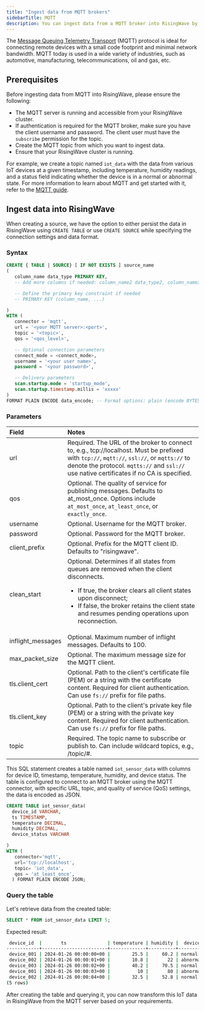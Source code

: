 ```yaml
---
title: "Ingest data from MQTT brokers"
sidebarTitle: MQTT
description: You can ingest data from a MQTT broker into RisingWave by using the MQTT source connector in RisingWave.
---
```


The [Message Queuing Telemetry Transport](https://mqtt.org/) (MQTT) protocol is ideal for connecting remote devices with a small code footprint and minimal network bandwidth. MQTT today is used in a wide variety of industries, such as automotive, manufacturing, telecommunications, oil and gas, etc.

## Prerequisites

Before ingesting data from MQTT into RisingWave, please ensure the following:

* The MQTT server is running and accessible from your RisingWave cluster.
* If authentication is required for the MQTT broker, make sure you have the client username and password. The client user must have the `subscribe` permission for the topic.
* Create the MQTT topic from which you want to ingest data.
* Ensure that your RisingWave cluster is running.

For example, we create a topic named `iot_data` with the data from various IoT devices at a given timestamp, including temperature, humidity readings, and a status field indicating whether the device is in a normal or abnormal state. For more information to learn about MQTT and get started with it, refer to the [MQTT guide](https://mqtt.org/getting-started/).

## Ingest data into RisingWave

When creating a source, we have the option to either persist the data in RisingWave using `CREATE TABLE` or use `CREATE SOURCE` while specifying the connection settings and data format.

### Syntax

```sql
CREATE { TABLE | SOURCE} [ IF NOT EXISTS ] source_name
(
   column_name data_type PRIMARY KEY,
   -- Add more columns if needed: column_name2 data_type2, column_name3 data_type3, ...

   -- Define the primary key constraint if needed
   -- PRIMARY KEY (column_name, ...)

)
WITH (
   connector = 'mqtt',
   url = '<your MQTT server>:<port>',
   topic = '<topic>',
   qos = '<qos_level>',

   -- Optional connection parameters
   connect_mode = <connect_mode>,
   username = '<your user name>',
   password = '<your password>',

   -- Delivery parameters
   scan.startup.mode = 'startup_mode',
   scan.startup.timestamp.millis = 'xxxxx'
)
FORMAT PLAIN ENCODE data_encode; -- Format options: plain (encode BYTES and JSON)
```

### Parameters

| Field              | Notes                                                                                                                                                                                                                                                 |
| :----------------- | :---------------------------------------------------------------------------------------------------------------------------------------------------------------------------------------------------------------------------------------------------- |
| url                | Required. The URL of the broker to connect to, e.g., tcp://localhost. Must be prefixed with `tcp://`, `mqtt://`, `ssl://`, or `mqtts://` to denote the protocol. `mqtts://` and `ssl://` use native certificates if no CA is specified.                           |
| qos                | Optional. The quality of service for publishing messages. Defaults to at\_most\_once. Options include `at_most_once`, `at_least_once`, or `exactly_once`.                                                                                              |
| username           | Optional. Username for the MQTT broker.                                                                                                                                                                                                               |
| password           | Optional. Password for the MQTT broker.                                                                                                                                                                                                               |
| client\_prefix     | Optional. Prefix for the MQTT client ID. Defaults to "risingwave".                                                                                                                                                                                    |
| clean\_start       | Optional. Determines if all states from queues are removed when the client disconnects.<ul><li>If true, the broker clears all client states upon disconnect;</li><li>If false, the broker retains the client state and resumes pending operations upon reconnection.</li></ul> |
| inflight\_messages | Optional. Maximum number of inflight messages. Defaults to 100.                                                                                                                                                                                       |
| max\_packet\_size | Optional. The maximum message size for the MQTT client.                                                                                                                                                                                       |
| tls.client\_cert   | Optional. Path to the client's certificate file (PEM) or a string with the certificate content. Required for client authentication. Can use `fs://` prefix for file paths.                                                                              |
| tls.client\_key    | Optional. Path to the client's private key file (PEM) or a string with the private key content. Required for client authentication. Can use `fs://` prefix for file paths.                                                                              |
| topic              | Required. The topic name to subscribe or publish to. Can include wildcard topics, e.g., /topic/#.                                                                                                                                                     |

This SQL statement creates a table named `iot_sensor_data` with columns for device ID, timestamp, temperature, humidity, and device status. The table is configured to connect to an MQTT broker using the MQTT connector, with specific URL, topic, and quality of service (QoS) settings, the data is encoded as JSON.

```sql
CREATE TABLE iot_sensor_data(
  device_id VARCHAR,
  ts TIMESTAMP,
  temperature DECIMAL,
  humidity DECIMAL,
  device_status VARCHAR

)
WITH (
   connector='mqtt',
   url='tcp://localhost',
   topic= 'iot_data',
   qos = 'at_least_once',
  ) FORMAT PLAIN ENCODE JSON;
```

### Query the table

Let's retrieve data from the created table:

```sql
SELECT * FROM iot_sensor_data LIMIT 5;
```

Expected result:

```bash
 device_id  |       ts               | temperature | humidity |  device_status
------------+------------------------+-------------+----------+----------
 device_001 | 2024-01-26 00:00:00+00 |        25.5 |     60.2 | normal
 device_002 | 2024-01-26 00:00:01+00 |        10.8 |       22 | abnormal
 device_003 | 2024-01-26 00:00:02+00 |        40.2 |     70.5 | normal
 device_001 | 2024-01-26 00:00:03+00 |          10 |       80 | abnormal
 device_002 | 2024-01-26 00:00:04+00 |        32.5 |     52.8 | normal
(5 rows)
```

After creating the table and querying it, you can now transform this IoT data in RisingWave from the MQTT server based on your requirements.
